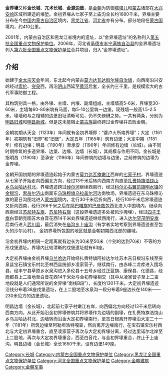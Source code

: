 {{unreferenced|time=2013-7-20}}
{{文物保护单位
| 级别 = 全国
| 名称 = 金界壕遗址
| 图片 = Jin earth wall at Qingzhou 2.jpg
|图片大小 =300px
|说明 = 内蒙古[[巴林右旗|巴林右旗]]境内的金界壕遗址
| 所在 = 内蒙古自治区[[呼伦贝尔盟|呼伦贝尔盟]]、[[兴安盟|兴安盟]]、[[通辽市|通辽市]]、[[赤峰市|赤峰市]]、[[乌兰察布盟|乌兰察布盟]]、[[包头市|包头市]]<br>黑龙江省[[甘南县|甘南县]]、[[龙江县|龙江县]]、[[齐齐哈尔市|齐齐哈尔市]]<br>河北省[[丰宁满族自治县|丰宁满族自治县]]
| 分类 = 古遗址
| 时代 = 金
| 编号 = [[第五批全国重点文物保护单位|第五批]]第21项
| 登录 = 2001年6月25日
}}
'''金界壕'''又称'''金长城'''、'''兀术长城'''、'''金源边堡'''，是[[金朝|金朝]]为防御[[塔塔儿部|塔塔儿]]和[[蒙古|蒙古]]诸部在[[大兴安岭|大兴安岭]]区域所建造的壕堑。金初界壕从七家子至上庙沟全长约1680千米，界壕主要分布在今[[中国|中国]][[内蒙古自治区|内蒙古自治区]]境内，[[黑龙江省|黑龙江省]]、[[河北省|河北省]]亦有分布。部分地段在[[蒙古国|蒙古国]]境内，约410公里。

2001年，内蒙古自治区和黑龙江省境内的遗址，以“金界壕遗址”的名称列入[[第五批全国重点文物保护单位|第五批全国重点文物保护单位]]。2006年，河北省[[承德市|承德市]][[丰宁满族自治县|丰宁满族自治县]]的金界壕遗址列入[[第六批全国重点文物保护单位|第六批全国重点文物保护单位]]合并项目，归入“金界壕遗址”。

==介绍==
始建于[[金太宗|金太宗]][[天会_(金朝)|天会]]年间，东北起今内蒙古[[莫力达瓦达斡尔族自治旗|莫力达瓦达斡尔族自治旗]]，向西南沿兴安岭经过[[索伦|索伦]]、[[突泉|突泉]]西，再沿[[阴山|阴山]]西延至[[黄河|黄河]]后套，全长约三千里，是规模宏大的古代军事防御工程。

其构筑别具一格，由外壕、主墙、内壕、副墙组成，主墙墙高5-6米，界壕宽30-60米，主墙每60-80米筑有马面，每5-10公里筑一边堡。现残墙一般高1.5-2.5米，壕墙和与之相辅的边堡旧址清晰可见，仍不失磅礴之势。一共有两条，分别为[[明昌旧城|明昌旧城]]和[[明昌新城|明昌新城]]。但是这未能阻止[[蒙古族|蒙古族]]最终跨过金界壕并击败金朝。

金朝初期从天会（1123年）年间就有金初界壕即：“婆卢火所竣界壕”；大定（1161年）初期筑有“旧界”和“旧堡”，大定五年（1165年）筑有边堡；大定中期（1181年）修有边壕；明昌（1190年）至承安（1196年）年间修有边墙（长城）。由不同时期修筑的多道界壕、边堡、边壕、边墙（长城），其规模与作用不同，金长城是指明昌（1190年）至承安（1196年）年间修筑的边墙与边堡，之前修筑的边壕为金界壕。

金朝开国初期的界壕遗迹起始于内蒙古[[莫力达瓦旗|莫力达瓦旗]][[嫩江|嫩江]]西岸的[[七家子村|七家子村]]，界壕遗迹从七家子开始走向西偏北方向，经过13千米后转向西南方向直至[[扎赉特旗|扎赉特旗]][[浩饶山乡|浩饶山乡]][[乌兰哈达村|乌兰哈达村]]北，界壕遗迹跨过[[绰尔河|绰尔河]]继续西南行，经过[[科尔沁右翼前旗|科尔沁右翼前旗]][[明水镇|明水镇]]的[[金银沟|金银沟]]，[[索岳尔济山|索岳尔济山]]南面东[[乌珠穆旗|乌珠穆旗]][[乌拉盖尔河|乌拉盖尔河]]边南牧场，界壕遗迹在东乌珠穆沁旗的夏日沟图北进入[[蒙古国|蒙古国]]境内，北行30千米后折向西，经行109千米后界壕遗迹又折向西南，经行266千米之后在[[阿巴嘎旗|阿巴嘎旗]]的[[巴彦敖包|巴彦敖包]]西北进入中国境内，继续向西南经过[[苏尼特左旗|苏尼特左旗]]、[[苏尼特右旗|苏尼特右旗]]（这段界壕遗迹多处被风沙掩埋），经过[[四子王旗|四子王旗]]白音朝克图苏木白音花西14千米处界壕遗迹继续西南行，进入[[达尔罕茂明安旗|达尔罕茂明安旗]]后南行进入[[武川县|武川县]]，最后消失在[[庙沟乡|庙沟乡]]上[[庙沟|庙沟]]（有学者实地考察到界壕遗迹直至包头的沙尔沁村）。
金初界壕所包围的地区就是金朝初期西北部的疆域。

沿金初界壕内相隔一定距离就有边长为30米至50米（个别的达到70米）不等的方形戍堡遗址。界壕内比较清晰的戍堡遗址就有63座。

大定初界壕由金初界壕[[乌兰哈达|乌兰哈达]]开始经扎赉特旗阿拉达尔吐苏木吉日根沿东线至突泉县宝石镇宝乐村北至林西县统部乡凌家营子，继续南行，由赤峰二龙库进入围场县，经丰宁县草原乡水泉沟进入多伦县十五号乡经过正蓝旗、康保县、化德县，经商都县上二亩地至白音花西14千米处与金初界壕相交（其中从凌家营子至上二亩地段就是人们通常所说的金界壕“南线B段”），长度约1301千米。大定初界壕遗迹沿线分布着38座戍堡遗址，在上二股地至水泉沟一段分布着9座边长在140米——230米见方的边堡遗址。

明昌边墙（金长城），北起前七家子村嫩江右岸，向西偏北方向经过13千米后转向西南方向，从此开始沿金初界壕修筑并将界壕作为边墙的副壕，在扎赉特旗浩饶山乡乌兰哈达村北，边墙转而沿金大定初界壕南行，至吉日根离开界壕沿大定二十一年（1181年）所筑边壕至阿勒坦浩特嘎查，然后离开边壕南行，在宝石镇宝乐村西北与大定初界壕重合，直至凌家营子再次与大定初界壕分离，经过达里诺尔北岸至上二股地，再次与大定初界壕重合，西至白音花，与金初界壕重合，终止于上庙沟。明昌边墙（金长城）全长1650千米，设有边堡149座。

{{内蒙古全国重点文物保护单位}}
{{黑龙江全国重点文物保护单位}}
{{河北全国重点文物保护单位}}
{{DEFAULTSORT:J}}
[[Category:长城|Category:长城]]
[[Category:内蒙古全国重点文物保护单位|Category:内蒙古全国重点文物保护单位]]
[[Category:黑龙江全国重点文物保护单位|Category:黑龙江全国重点文物保护单位]]
[[Category:河北全国重点文物保护单位|Category:河北全国重点文物保护单位]]
[[Category:金朝建筑|Category:金朝建筑]]
[[Category:金朝军事|Category:金朝军事]]
